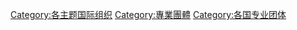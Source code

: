 [[Category:各主题国际组织|Category:各主题国际组织]]
[[Category:專業團體|Category:專業團體]]
[[Category:各国专业团体|Category:各国专业团体]]